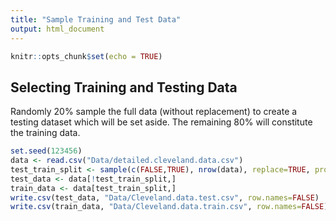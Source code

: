```yaml
---
title: "Sample Training and Test Data"
output: html_document
---
```


```r
knitr::opts_chunk$set(echo = TRUE)
```

## Selecting Training and Testing Data
Randomly 20% sample the full data (without replacement) to create a testing dataset which will be set aside. The remaining 80% will constitute the training data.
```r
set.seed(123456)
data <- read.csv("Data/detailed.cleveland.data.csv")
test_train_split <- sample(c(FALSE,TRUE), nrow(data), replace=TRUE, prob = c(0.2, 0.8))
test_data <- data[!test_train_split,]
train_data <- data[test_train_split,]
write.csv(test_data, "Data/Cleveland.data.test.csv", row.names=FALSE)
write.csv(train_data, "Data/Cleveland.data.train.csv", row.names=FALSE)
```


